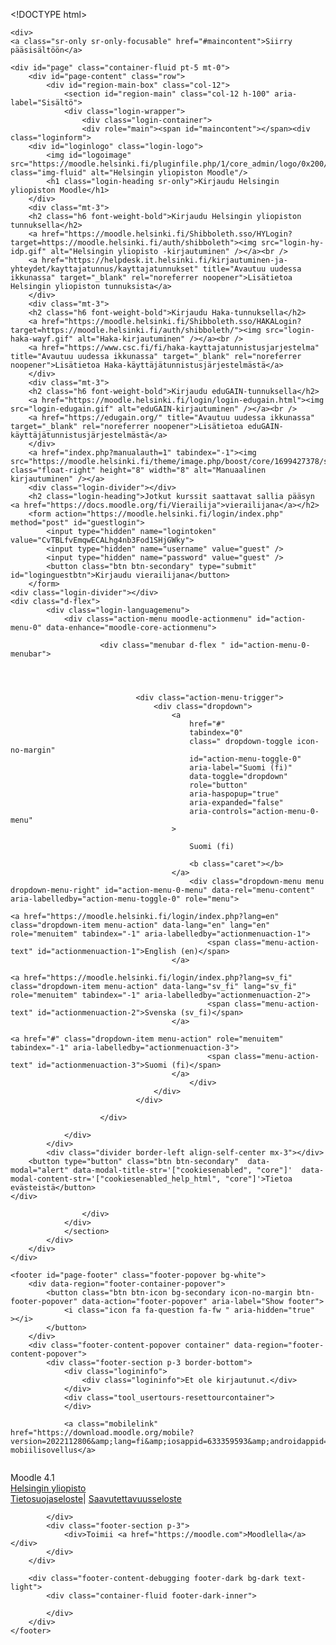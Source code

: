 <!DOCTYPE html>

<html  dir="ltr" lang="fi" xml:lang="fi">
<head>
    <title>Kirjaudu sivustoon | Helsingin yliopiston Moodle</title>
    <link rel="shortcut icon" href="https://moodle.helsinki.fi/theme/image.php/boost/theme/1699427378/favicon" />
    <meta http-equiv="Content-Type" content="text/html; charset=utf-8" />
<meta name="keywords" content="moodle, Kirjaudu sivustoon | Helsingin yliopiston Moodle" />
<link rel="stylesheet" type="text/css" href="https://moodle.helsinki.fi/theme/yui_combo.php?rollup/3.17.2/yui-moodlesimple-min.css" /><script id="firstthemesheet" type="text/css">/** Required in order to fix style inclusion problems in IE with YUI **/</script><link rel="stylesheet" type="text/css" href="https://moodle.helsinki.fi/theme/styles.php/boost/1699427378_1/all" />
<script>
//<![CDATA[
var M = {}; M.yui = {};
M.pageloadstarttime = new Date();
M.cfg = {"wwwroot":"https:\/\/moodle.helsinki.fi","homeurl":{},"sesskey":"E3ai5hLovs","sessiontimeout":"14400","sessiontimeoutwarning":1200,"themerev":"1699427378","slasharguments":1,"theme":"boost","iconsystemmodule":"core\/icon_system_fontawesome","jsrev":"1699427378","admin":"admin","svgicons":true,"usertimezone":"Eurooppa\/Helsinki","courseId":1,"courseContextId":2,"contextid":1,"contextInstanceId":0,"langrev":1699427378,"templaterev":"1699427378"};var yui1ConfigFn = function(me) {if(/-skin|reset|fonts|grids|base/.test(me.name)){me.type='css';me.path=me.path.replace(/\.js/,'.css');me.path=me.path.replace(/\/yui2-skin/,'/assets/skins/sam/yui2-skin')}};
var yui2ConfigFn = function(me) {var parts=me.name.replace(/^moodle-/,'').split('-'),component=parts.shift(),module=parts[0],min='-min';if(/-(skin|core)$/.test(me.name)){parts.pop();me.type='css';min=''}
if(module){var filename=parts.join('-');me.path=component+'/'+module+'/'+filename+min+'.'+me.type}else{me.path=component+'/'+component+'.'+me.type}};
YUI_config = {"debug":false,"base":"https:\/\/moodle.helsinki.fi\/lib\/yuilib\/3.17.2\/","comboBase":"https:\/\/moodle.helsinki.fi\/theme\/yui_combo.php?","combine":true,"filter":null,"insertBefore":"firstthemesheet","groups":{"yui2":{"base":"https:\/\/moodle.helsinki.fi\/lib\/yuilib\/2in3\/2.9.0\/build\/","comboBase":"https:\/\/moodle.helsinki.fi\/theme\/yui_combo.php?","combine":true,"ext":false,"root":"2in3\/2.9.0\/build\/","patterns":{"yui2-":{"group":"yui2","configFn":yui1ConfigFn}}},"moodle":{"name":"moodle","base":"https:\/\/moodle.helsinki.fi\/theme\/yui_combo.php?m\/1699427378\/","combine":true,"comboBase":"https:\/\/moodle.helsinki.fi\/theme\/yui_combo.php?","ext":false,"root":"m\/1699427378\/","patterns":{"moodle-":{"group":"moodle","configFn":yui2ConfigFn}},"filter":null,"modules":{"moodle-core-actionmenu":{"requires":["base","event","node-event-simulate"]},"moodle-core-blocks":{"requires":["base","node","io","dom","dd","dd-scroll","moodle-core-dragdrop","moodle-core-notification"]},"moodle-core-chooserdialogue":{"requires":["base","panel","moodle-core-notification"]},"moodle-core-dragdrop":{"requires":["base","node","io","dom","dd","event-key","event-focus","moodle-core-notification"]},"moodle-core-event":{"requires":["event-custom"]},"moodle-core-formchangechecker":{"requires":["base","event-focus","moodle-core-event"]},"moodle-core-handlebars":{"condition":{"trigger":"handlebars","when":"after"}},"moodle-core-languninstallconfirm":{"requires":["base","node","moodle-core-notification-confirm","moodle-core-notification-alert"]},"moodle-core-lockscroll":{"requires":["plugin","base-build"]},"moodle-core-maintenancemodetimer":{"requires":["base","node"]},"moodle-core-notification":{"requires":["moodle-core-notification-dialogue","moodle-core-notification-alert","moodle-core-notification-confirm","moodle-core-notification-exception","moodle-core-notification-ajaxexception"]},"moodle-core-notification-dialogue":{"requires":["base","node","panel","escape","event-key","dd-plugin","moodle-core-widget-focusafterclose","moodle-core-lockscroll"]},"moodle-core-notification-alert":{"requires":["moodle-core-notification-dialogue"]},"moodle-core-notification-confirm":{"requires":["moodle-core-notification-dialogue"]},"moodle-core-notification-exception":{"requires":["moodle-core-notification-dialogue"]},"moodle-core-notification-ajaxexception":{"requires":["moodle-core-notification-dialogue"]},"moodle-core-popuphelp":{"requires":["moodle-core-tooltip"]},"moodle-core-tooltip":{"requires":["base","node","io-base","moodle-core-notification-dialogue","json-parse","widget-position","widget-position-align","event-outside","cache-base"]},"moodle-core_availability-form":{"requires":["base","node","event","event-delegate","panel","moodle-core-notification-dialogue","json"]},"moodle-backup-backupselectall":{"requires":["node","event","node-event-simulate","anim"]},"moodle-backup-confirmcancel":{"requires":["node","node-event-simulate","moodle-core-notification-confirm"]},"moodle-course-categoryexpander":{"requires":["node","event-key"]},"moodle-course-dragdrop":{"requires":["base","node","io","dom","dd","dd-scroll","moodle-core-dragdrop","moodle-core-notification","moodle-course-coursebase","moodle-course-util"]},"moodle-course-management":{"requires":["base","node","io-base","moodle-core-notification-exception","json-parse","dd-constrain","dd-proxy","dd-drop","dd-delegate","node-event-delegate"]},"moodle-course-util":{"requires":["node"],"use":["moodle-course-util-base"],"submodules":{"moodle-course-util-base":{},"moodle-course-util-section":{"requires":["node","moodle-course-util-base"]},"moodle-course-util-cm":{"requires":["node","moodle-course-util-base"]}}},"moodle-form-dateselector":{"requires":["base","node","overlay","calendar"]},"moodle-form-passwordunmask":{"requires":[]},"moodle-form-shortforms":{"requires":["node","base","selector-css3","moodle-core-event"]},"moodle-question-chooser":{"requires":["moodle-core-chooserdialogue"]},"moodle-question-preview":{"requires":["base","dom","event-delegate","event-key","core_question_engine"]},"moodle-question-searchform":{"requires":["base","node"]},"moodle-availability_completion-form":{"requires":["base","node","event","moodle-core_availability-form"]},"moodle-availability_date-form":{"requires":["base","node","event","io","moodle-core_availability-form"]},"moodle-availability_grade-form":{"requires":["base","node","event","moodle-core_availability-form"]},"moodle-availability_group-form":{"requires":["base","node","event","moodle-core_availability-form"]},"moodle-availability_grouping-form":{"requires":["base","node","event","moodle-core_availability-form"]},"moodle-availability_profile-form":{"requires":["base","node","event","moodle-core_availability-form"]},"moodle-mod_assign-history":{"requires":["node","transition"]},"moodle-mod_attendance-groupfilter":{"requires":["base","node"]},"moodle-mod_quiz-autosave":{"requires":["base","node","event","event-valuechange","node-event-delegate","io-form"]},"moodle-mod_quiz-dragdrop":{"requires":["base","node","io","dom","dd","dd-scroll","moodle-core-dragdrop","moodle-core-notification","moodle-mod_quiz-quizbase","moodle-mod_quiz-util-base","moodle-mod_quiz-util-page","moodle-mod_quiz-util-slot","moodle-course-util"]},"moodle-mod_quiz-modform":{"requires":["base","node","event"]},"moodle-mod_quiz-questionchooser":{"requires":["moodle-core-chooserdialogue","moodle-mod_quiz-util","querystring-parse"]},"moodle-mod_quiz-quizbase":{"requires":["base","node"]},"moodle-mod_quiz-toolboxes":{"requires":["base","node","event","event-key","io","moodle-mod_quiz-quizbase","moodle-mod_quiz-util-slot","moodle-core-notification-ajaxexception"]},"moodle-mod_quiz-util":{"requires":["node","moodle-core-actionmenu"],"use":["moodle-mod_quiz-util-base"],"submodules":{"moodle-mod_quiz-util-base":{},"moodle-mod_quiz-util-slot":{"requires":["node","moodle-mod_quiz-util-base"]},"moodle-mod_quiz-util-page":{"requires":["node","moodle-mod_quiz-util-base"]}}},"moodle-message_airnotifier-toolboxes":{"requires":["base","node","io"]},"moodle-filter_glossary-autolinker":{"requires":["base","node","io-base","json-parse","event-delegate","overlay","moodle-core-event","moodle-core-notification-alert","moodle-core-notification-exception","moodle-core-notification-ajaxexception"]},"moodle-filter_mathjaxloader-loader":{"requires":["moodle-core-event"]},"moodle-editor_atto-editor":{"requires":["node","transition","io","overlay","escape","event","event-simulate","event-custom","node-event-html5","node-event-simulate","yui-throttle","moodle-core-notification-dialogue","moodle-core-notification-confirm","moodle-editor_atto-rangy","handlebars","timers","querystring-stringify"]},"moodle-editor_atto-plugin":{"requires":["node","base","escape","event","event-outside","handlebars","event-custom","timers","moodle-editor_atto-menu"]},"moodle-editor_atto-menu":{"requires":["moodle-core-notification-dialogue","node","event","event-custom"]},"moodle-editor_atto-rangy":{"requires":[]},"moodle-report_eventlist-eventfilter":{"requires":["base","event","node","node-event-delegate","datatable","autocomplete","autocomplete-filters"]},"moodle-report_loglive-fetchlogs":{"requires":["base","event","node","io","node-event-delegate"]},"moodle-gradereport_history-userselector":{"requires":["escape","event-delegate","event-key","handlebars","io-base","json-parse","moodle-core-notification-dialogue"]},"moodle-qbank_editquestion-chooser":{"requires":["moodle-core-chooserdialogue"]},"moodle-tool_capability-search":{"requires":["base","node"]},"moodle-tool_lp-dragdrop-reorder":{"requires":["moodle-core-dragdrop"]},"moodle-tool_monitor-dropdown":{"requires":["base","event","node"]},"moodle-assignfeedback_editpdf-editor":{"requires":["base","event","node","io","graphics","json","event-move","event-resize","transition","querystring-stringify-simple","moodle-core-notification-dialog","moodle-core-notification-alert","moodle-core-notification-warning","moodle-core-notification-exception","moodle-core-notification-ajaxexception"]},"moodle-atto_accessibilitychecker-button":{"requires":["color-base","moodle-editor_atto-plugin"]},"moodle-atto_accessibilityhelper-button":{"requires":["moodle-editor_atto-plugin"]},"moodle-atto_align-button":{"requires":["moodle-editor_atto-plugin"]},"moodle-atto_bold-button":{"requires":["moodle-editor_atto-plugin"]},"moodle-atto_charmap-button":{"requires":["moodle-editor_atto-plugin"]},"moodle-atto_clear-button":{"requires":["moodle-editor_atto-plugin"]},"moodle-atto_collapse-button":{"requires":["moodle-editor_atto-plugin"]},"moodle-atto_emojipicker-button":{"requires":["moodle-editor_atto-plugin"]},"moodle-atto_emoticon-button":{"requires":["moodle-editor_atto-plugin"]},"moodle-atto_equation-button":{"requires":["moodle-editor_atto-plugin","moodle-core-event","io","event-valuechange","tabview","array-extras"]},"moodle-atto_h5p-button":{"requires":["moodle-editor_atto-plugin"]},"moodle-atto_html-beautify":{},"moodle-atto_html-button":{"requires":["promise","moodle-editor_atto-plugin","moodle-atto_html-beautify","moodle-atto_html-codemirror","event-valuechange"]},"moodle-atto_html-codemirror":{"requires":["moodle-atto_html-codemirror-skin"]},"moodle-atto_image-button":{"requires":["moodle-editor_atto-plugin"]},"moodle-atto_indent-button":{"requires":["moodle-editor_atto-plugin"]},"moodle-atto_italic-button":{"requires":["moodle-editor_atto-plugin"]},"moodle-atto_link-button":{"requires":["moodle-editor_atto-plugin"]},"moodle-atto_managefiles-button":{"requires":["moodle-editor_atto-plugin"]},"moodle-atto_managefiles-usedfiles":{"requires":["node","escape"]},"moodle-atto_media-button":{"requires":["moodle-editor_atto-plugin","moodle-form-shortforms"]},"moodle-atto_noautolink-button":{"requires":["moodle-editor_atto-plugin"]},"moodle-atto_orderedlist-button":{"requires":["moodle-editor_atto-plugin"]},"moodle-atto_recordrtc-button":{"requires":["moodle-editor_atto-plugin","moodle-atto_recordrtc-recording"]},"moodle-atto_recordrtc-recording":{"requires":["moodle-atto_recordrtc-button"]},"moodle-atto_rtl-button":{"requires":["moodle-editor_atto-plugin"]},"moodle-atto_strike-button":{"requires":["moodle-editor_atto-plugin"]},"moodle-atto_subscript-button":{"requires":["moodle-editor_atto-plugin"]},"moodle-atto_superscript-button":{"requires":["moodle-editor_atto-plugin"]},"moodle-atto_table-button":{"requires":["moodle-editor_atto-plugin","moodle-editor_atto-menu","event","event-valuechange"]},"moodle-atto_title-button":{"requires":["moodle-editor_atto-plugin"]},"moodle-atto_underline-button":{"requires":["moodle-editor_atto-plugin"]},"moodle-atto_undo-button":{"requires":["moodle-editor_atto-plugin"]},"moodle-atto_unorderedlist-button":{"requires":["moodle-editor_atto-plugin"]},"moodle-atto_wordcount-button":{"requires":["moodle-editor_atto-plugin"]}}},"gallery":{"name":"gallery","base":"https:\/\/moodle.helsinki.fi\/lib\/yuilib\/gallery\/","combine":true,"comboBase":"https:\/\/moodle.helsinki.fi\/theme\/yui_combo.php?","ext":false,"root":"gallery\/1699427378\/","patterns":{"gallery-":{"group":"gallery"}}}},"modules":{"core_filepicker":{"name":"core_filepicker","fullpath":"https:\/\/moodle.helsinki.fi\/lib\/javascript.php\/1699427378\/repository\/filepicker.js","requires":["base","node","node-event-simulate","json","async-queue","io-base","io-upload-iframe","io-form","yui2-treeview","panel","cookie","datatable","datatable-sort","resize-plugin","dd-plugin","escape","moodle-core_filepicker","moodle-core-notification-dialogue"]},"core_comment":{"name":"core_comment","fullpath":"https:\/\/moodle.helsinki.fi\/lib\/javascript.php\/1699427378\/comment\/comment.js","requires":["base","io-base","node","json","yui2-animation","overlay","escape"]},"mathjax":{"name":"mathjax","fullpath":"https:\/\/cdn.jsdelivr.net\/npm\/mathjax@2.7.9\/MathJax.js?delayStartupUntil=configured"}}};
M.yui.loader = {modules: {}};

//]]>
</script>

<link media="all" href="//fonts.googleapis.com/css?family=Open+Sans:300,400,600,700" rel="stylesheet" type="text/css"><meta name="robots" content="noindex" />
    <meta name="viewport" content="width=device-width, initial-scale=1.0">
</head>
<body  id="page-login-index" class="format-site  path-login dir-ltr lang-fi yui-skin-sam yui3-skin-sam moodle-helsinki-fi pagelayout-login course-1 context-1 notloggedin ">
<div class="toast-wrapper mx-auto py-0 fixed-top" role="status" aria-live="polite"></div>

<div id="page-wrapper">

    <div>
    <a class="sr-only sr-only-focusable" href="#maincontent">Siirry pääsisältöön</a>
</div><script src="https://moodle.helsinki.fi/lib/javascript.php/1699427378/lib/polyfills/polyfill.js"></script>
<script src="https://moodle.helsinki.fi/theme/yui_combo.php?rollup/3.17.2/yui-moodlesimple-min.js"></script><script src="https://moodle.helsinki.fi/lib/javascript.php/1699427378/lib/javascript-static.js"></script>
<script>
//<![CDATA[
document.body.className += ' jsenabled';
//]]>
</script>



    <div id="page" class="container-fluid pt-5 mt-0">
        <div id="page-content" class="row">
            <div id="region-main-box" class="col-12">
                <section id="region-main" class="col-12 h-100" aria-label="Sisältö">
                <div class="login-wrapper">
                    <div class="login-container">
                    <div role="main"><span id="maincontent"></span><div class="loginform">
        <div id="loginlogo" class="login-logo">
            <img id="logoimage" src="https://moodle.helsinki.fi/pluginfile.php/1/core_admin/logo/0x200/1699427378/HY_logo_kolmikielinen_vaaka.png" class="img-fluid" alt="Helsingin yliopiston Moodle"/>
            <h1 class="login-heading sr-only">Kirjaudu Helsingin yliopiston Moodle</h1>
        </div>
        <div class="mt-3">
        <h2 class="h6 font-weight-bold">Kirjaudu Helsingin yliopiston tunnuksella</h2>
        <a href="https://moodle.helsinki.fi/Shibboleth.sso/HYLogin?target=https://moodle.helsinki.fi/auth/shibboleth"><img src="login-hy-idp.gif" alt="Helsingin yliopisto -kirjautuminen" /></a><br />
        <a href="https://helpdesk.it.helsinki.fi/kirjautuminen-ja-yhteydet/kayttajatunnus/kayttajatunnukset" title="Avautuu uudessa ikkunassa" target="_blank" rel="noreferrer noopener">Lisätietoa Helsingin yliopiston tunnuksista</a>
        </div>
        <div class="mt-3">
        <h2 class="h6 font-weight-bold">Kirjaudu Haka-tunnuksella</h2>
        <a href="https://moodle.helsinki.fi/Shibboleth.sso/HAKALogin?target=https://moodle.helsinki.fi/auth/shibboleth/"><img src="login-haka-wayf.gif" alt="Haka-kirjautuminen" /></a><br />
        <a href="https://www.csc.fi/fi/haka-kayttajatunnistusjarjestelma" title="Avautuu uudessa ikkunassa" target="_blank" rel="noreferrer noopener">Lisätietoa Haka-käyttäjätunnistusjärjestelmästä</a>
        </div>
        <div class="mt-3">
        <h2 class="h6 font-weight-bold">Kirjaudu eduGAIN-tunnuksella</h2>
        <a href="https://moodle.helsinki.fi/login/login-edugain.html"><img src="login-edugain.gif" alt="eduGAIN-kirjautuminen" /></a><br />
        <a href="https://edugain.org/" title="Avautuu uudessa ikkunassa" target="_blank" rel="noreferrer noopener">Lisätietoa eduGAIN-käyttäjätunnistusjärjestelmästä</a>
        </div>
        <a href="index.php?manualauth=1" tabindex="-1"><img src="https://moodle.helsinki.fi/theme/image.php/boost/core/1699427378/spacer" class="float-right" height="8" width="8" alt="Manuaalinen kirjautuminen" /></a>
        <div class="login-divider"></div>
        <h2 class="login-heading">Jotkut kurssit saattavat sallia pääsyn <a href="https://docs.moodle.org/fi/Vierailija">vierailijana</a></h2>
        <form action="https://moodle.helsinki.fi/login/index.php" method="post" id="guestlogin">
            <input type="hidden" name="logintoken" value="CvTBLfvEmqwECALhg4nb3Fod1SHjGWky">
            <input type="hidden" name="username" value="guest" />
            <input type="hidden" name="password" value="guest" />
            <button class="btn btn-secondary" type="submit" id="loginguestbtn">Kirjaudu vierailijana</button>
        </form>
    <div class="login-divider"></div>
    <div class="d-flex">
            <div class="login-languagemenu">
                <div class="action-menu moodle-actionmenu" id="action-menu-0" data-enhance="moodle-core-actionmenu">
                
                        <div class="menubar d-flex " id="action-menu-0-menubar">
                
                            
                
                
                                <div class="action-menu-trigger">
                                    <div class="dropdown">
                                        <a
                                            href="#"
                                            tabindex="0"
                                            class=" dropdown-toggle icon-no-margin"
                                            id="action-menu-toggle-0"
                                            aria-label="Suomi ‎(fi)‎"
                                            data-toggle="dropdown"
                                            role="button"
                                            aria-haspopup="true"
                                            aria-expanded="false"
                                            aria-controls="action-menu-0-menu"
                                        >
                                            
                                            Suomi ‎(fi)‎
                                                
                                            <b class="caret"></b>
                                        </a>
                                            <div class="dropdown-menu menu dropdown-menu-right" id="action-menu-0-menu" data-rel="menu-content" aria-labelledby="action-menu-toggle-0" role="menu">
                                                                                                <a href="https://moodle.helsinki.fi/login/index.php?lang=en" class="dropdown-item menu-action" data-lang="en" lang="en" role="menuitem" tabindex="-1" aria-labelledby="actionmenuaction-1">
                                                <span class="menu-action-text" id="actionmenuaction-1">English ‎(en)‎</span>
                                        </a>
                                                                                                <a href="https://moodle.helsinki.fi/login/index.php?lang=sv_fi" class="dropdown-item menu-action" data-lang="sv_fi" lang="sv_fi" role="menuitem" tabindex="-1" aria-labelledby="actionmenuaction-2">
                                                <span class="menu-action-text" id="actionmenuaction-2">Svenska (sv_fi)</span>
                                        </a>
                                                                                                <a href="#" class="dropdown-item menu-action" role="menuitem" tabindex="-1" aria-labelledby="actionmenuaction-3">
                                                <span class="menu-action-text" id="actionmenuaction-3">Suomi ‎(fi)‎</span>
                                        </a>
                                            </div>
                                    </div>
                                </div>
                
                        </div>
                
                </div>
            </div>
            <div class="divider border-left align-self-center mx-3"></div>
        <button type="button" class="btn btn-secondary"  data-modal="alert" data-modal-title-str='["cookiesenabled", "core"]'  data-modal-content-str='["cookiesenabled_help_html", "core"]'>Tietoa evästeistä</button>
    </div>
</div></div>
                    </div>
                </div>
                </section>
            </div>
        </div>
    </div>
    
    <footer id="page-footer" class="footer-popover bg-white">
        <div data-region="footer-container-popover">
            <button class="btn btn-icon bg-secondary icon-no-margin btn-footer-popover" data-action="footer-popover" aria-label="Show footer">
                <i class="icon fa fa-question fa-fw " aria-hidden="true"  ></i>
            </button>
        </div>
        <div class="footer-content-popover container" data-region="footer-content-popover">
            <div class="footer-section p-3 border-bottom">
                <div class="logininfo">
                    <div class="logininfo">Et ole kirjautunut.</div>
                </div>
                <div class="tool_usertours-resettourcontainer">
                </div>
    
                <a class="mobilelink" href="https://download.moodle.org/mobile?version=2022112806&amp;lang=fi&amp;iosappid=633359593&amp;androidappid=com.moodle.moodlemobile">Hanki mobiilisovellus</a>
                
<div class="text_to_html"><p></p><p>Moodle 4.1<br /><a href="https://www.helsinki.fi/fi">Helsingin yliopisto</a><br /><a href="https://moodle.helsinki.fi/rekisteriseloste.htm">Tietosuojaseloste</a>| <a href="https://moodle.helsinki.fi/saavutettavuusseloste.html">Saavutettavuusseloste</a></p></div><script>
//<![CDATA[
var require = {
    baseUrl : 'https://moodle.helsinki.fi/lib/requirejs.php/1699427378/',
    // We only support AMD modules with an explicit define() statement.
    enforceDefine: true,
    skipDataMain: true,
    waitSeconds : 0,

    paths: {
        jquery: 'https://moodle.helsinki.fi/lib/javascript.php/1699427378/lib/jquery/jquery-3.6.1.min',
        jqueryui: 'https://moodle.helsinki.fi/lib/javascript.php/1699427378/lib/jquery/ui-1.13.2/jquery-ui.min',
        jqueryprivate: 'https://moodle.helsinki.fi/lib/javascript.php/1699427378/lib/requirejs/jquery-private'
    },

    // Custom jquery config map.
    map: {
      // '*' means all modules will get 'jqueryprivate'
      // for their 'jquery' dependency.
      '*': { jquery: 'jqueryprivate' },
      // Stub module for 'process'. This is a workaround for a bug in MathJax (see MDL-60458).
      '*': { process: 'core/first' },

      // 'jquery-private' wants the real jQuery module
      // though. If this line was not here, there would
      // be an unresolvable cyclic dependency.
      jqueryprivate: { jquery: 'jquery' }
    }
};

//]]>
</script>
<script src="https://moodle.helsinki.fi/lib/javascript.php/1699427378/lib/requirejs/require.min.js"></script>
<script>
//<![CDATA[
M.util.js_pending("core/first");
require(['core/first'], function() {
require(['core/prefetch'])
;
require(["media_videojs/loader"], function(loader) {
    loader.setUp('fi');
});;

require(['theme_boost/footer-popover'], function(FooterPopover) {
    FooterPopover.init();
});
;

M.util.js_pending('theme_boost/loader');
require(['theme_boost/loader'], function() {
  M.util.js_complete('theme_boost/loader');
});
;

    require(['core_form/submit'], function(Submit) {
        Submit.init("loginbtn");
            Submit.init("loginguestbtn");
    });
;
M.util.js_pending('core/notification'); require(['core/notification'], function(amd) {amd.init(1, []); M.util.js_complete('core/notification');});;
M.util.js_pending('core/log'); require(['core/log'], function(amd) {amd.setConfig({"level":"warn"}); M.util.js_complete('core/log');});;
M.util.js_pending('core/page_global'); require(['core/page_global'], function(amd) {amd.init(); M.util.js_complete('core/page_global');});;
M.util.js_pending('core/utility'); require(['core/utility'], function(amd) {M.util.js_complete('core/utility');});
    M.util.js_complete("core/first");
});
//]]>
</script>
<script>
//<![CDATA[
M.str = {"moodle":{"lastmodified":"Viimeksi muutettu","name":"Nimi","error":"Virhe","info":"Tiedot","yes":"Kyll\u00e4","no":"Ei","ok":"OK","cancel":"Peruuta","confirm":"Vahvista","areyousure":"Oletko varma?","closebuttontitle":"Sulje","unknownerror":"Tuntematon virhe","file":"Tiedosto","url":"Verkko-osoite","collapseall":"Sulje kaikki","expandall":"N\u00e4yt\u00e4 kaikki"},"repository":{"type":"Tyyppi","size":"Koko","invalidjson":"Virheellinen JSON-merkkijono","nofilesattached":"Ei liitettyj\u00e4 tiedostoja","filepicker":"Tiedostonvalitsin","logout":"Kirjaudu ulos","nofilesavailable":"Ei saatavilla olevia tiedostoja","norepositoriesavailable":"Valitettavasti yksik\u00e4\u00e4n nykyisist\u00e4 tiedostopankeistasi ei voi palauttaa tiedostoja halutussa muodossa.","fileexistsdialogheader":"Tiedosto on olemassa","fileexistsdialog_editor":"Samanniminen tiedosto on jo liitetty tekstiin jota muokkaat.","fileexistsdialog_filemanager":"Samanniminen tiedosto on jo liitetty","renameto":"Uudelleennime\u00e4 \"{$a}\"","referencesexist":"T\u00e4t\u00e4 tiedostoa k\u00e4ytet\u00e4\u00e4n l\u00e4hteen\u00e4 {$a} tiedostoviitteess\u00e4","select":"Valitse"},"admin":{"confirmdeletecomments":"Haluatko varmasti poistaa kommentit?","confirmation":"Vahvistus"},"debug":{"debuginfo":"Virheenkorjaustiedot","line":"Rivi","stacktrace":"Pinon j\u00e4lki"},"langconfig":{"labelsep":":"}};
//]]>
</script>
<script>
//<![CDATA[
(function() {Y.use("moodle-filter_glossary-autolinker",function() {M.filter_glossary.init_filter_autolinking({"courseid":0});
});
Y.use("moodle-filter_mathjaxloader-loader",function() {M.filter_mathjaxloader.configure({"mathjaxconfig":"MathJax.Hub.Config({\r\n    TeX: { extensions: [\"AMSmath.js\", \"AMSsymbols.js\", \"mhchem.js\", \"noErrors.js\", \"noUndefined.js\"] },\r\n    config: [\"Accessible.js\", \"Safe.js\"],\r\n    errorSettings: { message: [\"!\"] },\r\n    skipStartupTypeset: true,\r\n    messageStyle: \"none\"\r\n});","lang":"fi"});
});
M.util.help_popups.setup(Y);
 M.util.js_pending('random654de9414e9a95'); Y.on('domready', function() { M.util.js_complete("init");  M.util.js_complete('random654de9414e9a95'); });
})();
//]]>
</script>

            </div>
            <div class="footer-section p-3">
                <div>Toimii <a href="https://moodle.com">Moodlella</a></div>
            </div>
        </div>
    
        <div class="footer-content-debugging footer-dark bg-dark text-light">
            <div class="container-fluid footer-dark-inner">
                
            </div>
        </div>
    </footer>
</div>

</body>
</html>